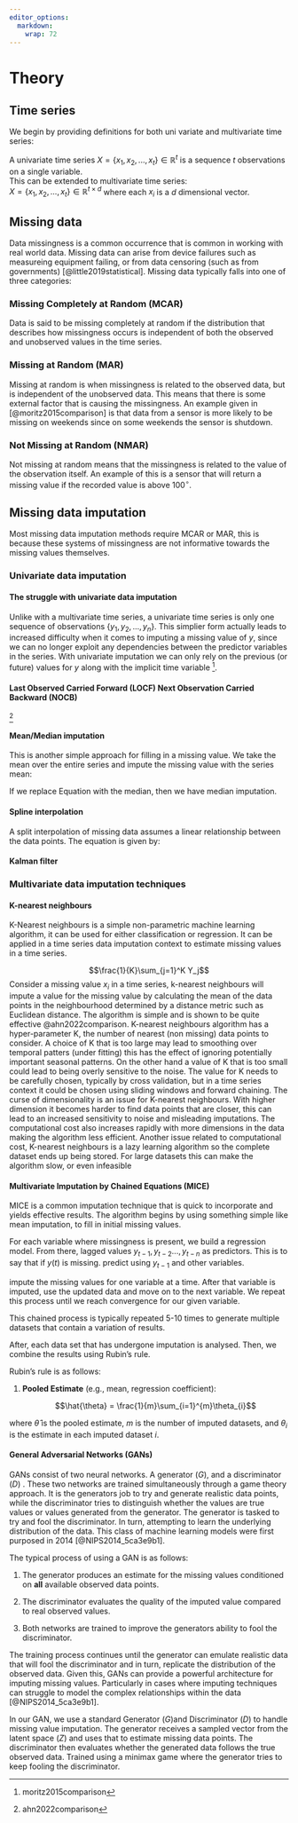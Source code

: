 ```yaml
---
editor_options: 
  markdown: 
    wrap: 72
---
```


# Theory

## Time series

\textbf{Missing at random. This basically means that the missingness in the data is not imformative}

We begin by providing definitions for both uni variate and multivariate
time series:

A univariate time series $X = \{x_1, x_2, ..., x_t\} \in \mathbb{R}^t$
is a sequence $t$ observations on a single variable.\
This can be extended to multivariate time series:\
$X = \{x_1, x_2, ..., x_t\}\in \mathbb{R}^{t\times d}$ where each $x_i$
is a $d$ dimensional vector.

## Missing data

\todo[inline]{remove the subsubsection numbers later}

Data missingness is a common occurrence that is common in working with
real world data. Missing data can arise from device failures such as
measureing equipment failing, or from data censoring (such as from
governments) [@little2019statistical]. Missing data typically falls into
one of three categories:

### Missing Completely at Random (MCAR)

Data is said to be missing completely at random if the distribution that
describes how missingness occurs is independent of both the observed and
unobserved values in the time series.

### Missing at Random (MAR)

Missing at random is when missingness is related to the observed data,
but is independent of the unobserved data. This means that there is some
external factor that is causing the missingness. An example given in
[@moritz2015comparison] is that data from a sensor is more likely to be
missing on weekends since on some weekends the sensor is shutdown.

### Not Missing at Random (NMAR)

Not missing at random means that the missingness is related to the value
of the observation itself. An example of this is a sensor that will
return a missing value if the recorded value is above 100$^\circ$.

\todo{Come back and include probability notation}

## Missing data imputation

Most missing data imputation methods require MCAR or MAR, this is
because these systems of missingness are not informative towards the
missing values themselves. \todo[inline]{Can extend this writeup later.}

\todo{Idea is to start with the most basic techniques, then more the more advanced ones}

### Univariate data imputation

#### The struggle with univariate data imputation

Unlike with a multivariate time series, a univariate time series is only
one sequence of observations $\{y_1, y_2, ..., y_n\}$. This simplier
form actually leads to increased difficulty when it comes to imputing a
missing value of $y$, since we can no longer exploit any dependencies
between the predictor variables in the series. With univariate
imputation we can only rely on the previous (or future) values for $y$
along with the implicit time variable [^1].

[^1]: moritz2015comparison

#### Last Observed Carried Forward (LOCF) Next Observation Carried Backward (NOCB)

[^2]

[^2]: ahn2022comparison

#### Mean/Median imputation
This is another simple approach for filling in a missing value. We take the mean over the entire series and impute the missing value with the series mean:
\begin{equation}\label{eqn:Mean_imputation}
\hat{\mu} = \sum_i \frac{y_i}{n}
\end{equation}

If we replace Equation \ref{eqn:Mean_imputation} with the median, then we have median imputation.  

\todo[inline]{Keep talking about why this method is not great in general and why it could be worse for series with a trend}

#### Spline interpolation

A split interpolation of missing data assumes a linear relationship
between the data points. The equation is given by:
\begin{equation}\label{eqn:Split_interp}
f(x) = f(x_0) + \frac{f(x_1)-f(x_0)}{x_1-x_0}(x1_x0)
\end{equation}

#### Kalman filter 
### Multivariate data imputation techniques

#### K-nearest neighbours

K-Nearest neighbours is a simple non-parametric machine learning
algorithm, it can be used for either classification or regression. It
can be applied in a time series data imputation context to estimate
missing values in a time series.

$$\frac{1}{K}\sum_{j=1}^K Y_j$$ Consider a missing value $x_i$ in a time
series, k-nearest neighbours will impute a value for the missing value
by calculating the mean of the data points in the neighbourhood
determined by a distance metric such as Euclidean distance. The
algorithm is simple and is shown to be quite effective
@ahn2022comparison. K-nearest neighbours algorithm has a hyper-parameter
K, the number of nearest (non missing) data points to consider. A choice
of K that is too large may lead to smoothing over temporal patters
(under fitting) this has the effect of ignoring potentially important
seasonal patterns. On the other hand a value of K that is too small
could lead to being overly sensitive to the noise. The value for K needs
to be carefully chosen, typically by cross validation, but in a time
series context it could be chosen using sliding windows and forward
chaining. The curse of dimensionality is an issue for K-nearest
neighbours. With higher dimension it becomes harder to find data points
that are closer, this can lead to an increased sensitivity to noise and
misleading imputations. The computational cost also increases rapidly
with more dimensions in the data making the algorithm less efficient.
Another issue related to computational cost, K-nearest neighbours is a
lazy learning algorithm so the complete dataset ends up being stored.
For large datasets this can make the algorithm slow, or even infeasible

\todo{Come back to this section later}

#### Multivariate Imputation by Chained Equations (MICE)

MICE is a common imputation technique that is quick to incorporate and
yields effective results. The algorithm begins by using something simple
like mean imputation, to fill in initial missing values.

For each variable where missingness is present, we build a regression
model. From there, lagged values ${y_{t-1}, y_{t-2}...,y_{t-n}}$ as
predictors. This is to say that if ${y(t)}$ is missing. predict using
$y_{t-1}$ and other variables.

impute the missing values for one variable at a time. After that
variable is imputed, use the updated data and move on to the next
variable. We repeat this process until we reach convergence for our
given variable.

This chained process is typically repeated 5-10 times to generate
multiple datasets that contain a variation of results.

After, each data set that has undergone imputation is analysed. Then, we
combine the results using Rubin's rule.

Rubin's rule is as follows:

1.  **Pooled Estimate** (e.g., mean, regression coefficient):

    $$\hat{\theta} = \frac{1}{m}\sum_{i=1}^{m}\theta_{i}$$

where $\hat{\theta}$ is the pooled estimate, $m$ is the number of
imputed datasets, and $\theta_i$ is the estimate in each imputed dataset
$i$.

#### General Adversarial Networks (GANs)

GANs consist of two neural networks. A generator $(G)$, and a
discriminator $(D)$ . These two networks are trained simultaneously
through a game theory approach. It is the generators job to try and
generate realistic data points, while the discriminator tries to
distinguish whether the values are true values or values generated from
the generator. The generator is tasked to try and fool the
discriminator. In turn, attempting to learn the underlying distribution
of the data. This class of machine learning models were first purposed
in 2014 [@NIPS2014_5ca3e9b1].

The typical process of using a GAN is as follows:

1)  The generator produces an estimate for the missing values
    conditioned on **all** available observed data points.

2)  The discriminator evaluates the quality of the imputed value
    compared to real observed values.

3)  Both networks are trained to improve the generators ability to fool
    the discriminator.

The training process continues until the generator can emulate realistic
data that will fool the discriminator and in turn, replicate the
distribution of the observed data. Given this, GANs can provide a
powerful architecture for imputing missing values. Particularly in cases
where imputing techniques can struggle to model the complex
relationships within the data [@NIPS2014_5ca3e9b1].

\begin{figure}[h]
\centering
\includegraphics[width=\textwidth]{graphs/gan_architecture.png}


\caption{Structure of our GAN for TS imputation}
\label{fig:Structure_of_gan}  % Corrected spelling
\end{figure}

In our GAN, we use a standard Generator $(G)$and Discriminator $(D)$ to
handle missing value imputation. The generator receives a sampled vector
from the latent space $(Z)$ and uses that to estimate missing data
points. The discriminator then evaluates whether the generated data
follows the true observed data. Trained using a minimax game where the
generator tries to keep fooling the discriminator.
